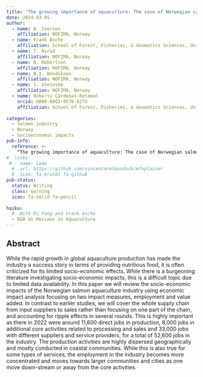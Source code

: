 ```yaml
---
title: "The growing importance of aquaculture: The case of Norwegian salmon"
date: 2024-03-05
author:
  - name: A. Iversen
    affiliation: NOFIMA, Norway
  - name: Frank Asche
    affiliation: School of Forest, Fisheries, & Geomatics Sciences, University of Florida
  - name: T. Nyrud
    affiliation: NOFIMA, Norway
  - name: R. Robertsen
    affiliation: NOFIMA, Norway
  - name: B.I. Bendiksen
    affiliation: NOFIMA, Norway
  - name: S. Steinsbø
    affiliation: NOFIMA, Norway  
  - name: Roberto Cárdenas-Retamal
    orcid: 0000-0002-9578-827X
    affiliation: School of Forest, Fisheries, & Geomatics Sciences, University of Florida
  
categories:
  - Salmon industry 
  - Norway
  - Socioeconomic impacts
pub-info:
  reference: >-
    “The growing importance of aquaculture: The case of Norwegian salmon”
#  links:
 # - name: Code
  #  url: https://github.com/vincentarelbundock/mfxplainer
  #  icon: fa-brands fa-github
pub-status: 
  status: Writing
  class: warning
  icon: fa-solid fa-pencil
  
haiku: 
  #- With Di Fang and Frank Asche
  - R&R at Reviews in Aquaculture
---
```


## Abstract 

While the rapid growth in global aquaculture production has made the industry a success story in terms of providing nutritious food, it is often criticized for its limited socio-economic effects. While there is a burgeoning literature investigating socio-economic impacts, this is a difficult topic due to limited data availability. In this paper we will review the socio-economic impacts of the Norwegian salmon aquaculture industry using economic impact analysis focusing on two impact measures, employment and value added. In contrast to earlier studies, we will cover the whole supply chain from input suppliers to sales rather than focusing on one part of the chain, and accounting for ripple effects in several rounds. This is highly important as there in 2022 were around 11,600 direct jobs in production, 8,000 jobs in additional core activities related to processing and sales and 33,000 jobs with different suppliers and service providers, for a total of 52,600 jobs in the industry. The production activities are highly dispersed geographically and mostly conducted in coastal communities. While this is also true for some types of services, the employment in the industry becomes more concentrated and moves towards larger communities and cities as one move down-stream or away from the core activities.